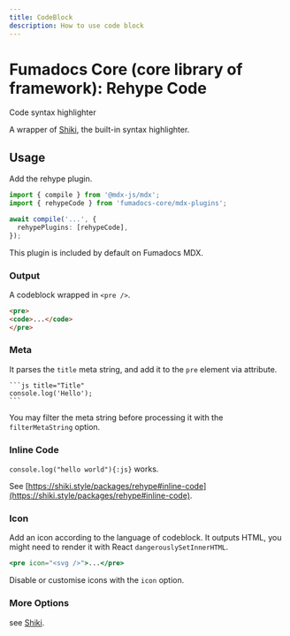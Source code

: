 ```yaml
---
title: CodeBlock
description: How to use code block
---
```


# Fumadocs Core (core library of framework): Rehype Code

Code syntax highlighter
        
A wrapper of [Shiki](https://shiki.style), the built-in syntax highlighter.

## Usage

Add the rehype plugin.

```ts title="MDX Compiler"
import { compile } from '@mdx-js/mdx';
import { rehypeCode } from 'fumadocs-core/mdx-plugins';

await compile('...', {
  rehypePlugins: [rehypeCode],
});
```

<Callout title = "Be careful" type = "error">
    This plugin is included by default on Fumadocs MDX.
</Callout>

### Output

A codeblock wrapped in `<pre />`.

```html
<pre>
<code>...</code>
</pre>
```

### Meta

It parses the `title` meta string, and add it to the `pre` element via attribute.

````mdx
```js title="Title"
console.log('Hello');
```
````

You may filter the meta string before processing it with the `filterMetaString` option.

### Inline Code

`console.log("hello world"){:js}` works.

See [https://shiki.style/packages/rehype#inline-code](https://shiki.style/packages/rehype#inline-code).

### Icon

Add an icon according to the language of codeblock.
It outputs HTML, you might need to render it with React `dangerouslySetInnerHTML`.

```jsx
<pre icon="<svg />">...</pre>
```

Disable or customise icons with the `icon` option.

### More Options

see [Shiki](https://shiki.style).
